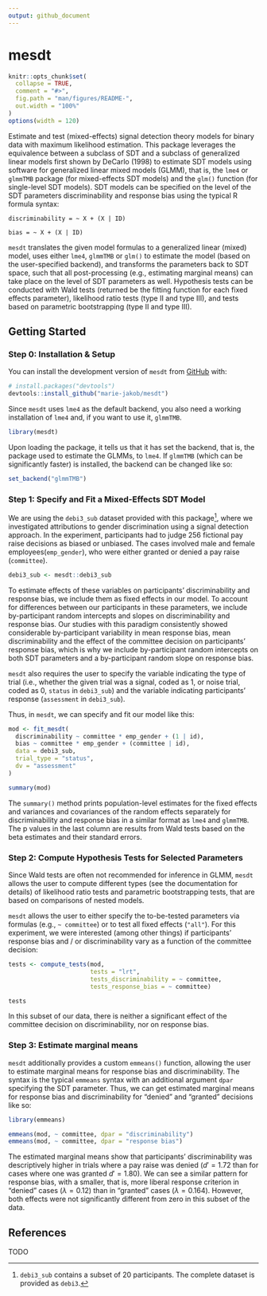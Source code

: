 ```yaml
---
output: github_document
---
```

# mesdt
<!-- README.md is generated from README.Rmd. Please edit that file -->

```r
knitr::opts_chunk$set(
  collapse = TRUE,
  comment = "#>",
  fig.path = "man/figures/README-",
  out.width = "100%"
)
options(width = 120)

```

Estimate and test (mixed-effects) signal detection theory models for
binary data with maximum likelihood estimation. 
This package leverages the equivalence between a subclass of SDT 
and a subclass of generalized linear models first shown by 
DeCarlo (1998) to estimate SDT models using software for 
generalized linear mixed models (GLMM), that is, the `lme4` or
`glmmTMB` package (for mixed-effects SDT models) and the `glm()`
function (for single-level SDT models). 
SDT models can be specified on the level of the SDT 
parameters discriminability and response bias using the typical R formula syntax:

` discriminability = ~ X + (X | ID)`

` bias = ~ X + (X | ID)` 

`mesdt` translates the given model formulas to a generalized linear (mixed) model, uses either `lme4`, `glmmTMB` or `glm()` to estimate the model (based on the user-specified backend), and transforms the parameters back to SDT space, such that all post-processing (e.g., estimating marginal means) can take place on the level of SDT parameters as well. Hypothesis tests can be conducted with Wald tests (returned be the fitting function for each fixed effects parameter), likelihood ratio tests (type II and type III), and tests based on parametric bootstrapping (type II and type III). 

## Getting Started

### Step 0: Installation & Setup

You can install the development version of `mesdt` from [GitHub](https://github.com/) with:

``` r
# install.packages("devtools")
devtools::install_github("marie-jakob/mesdt")
```

Since `mesdt` uses `lme4` as the default backend, you also need a working 
installation of `lme4` and, if you want to use it, `glmmTMB`. 

``` r
library(mesdt)
```

Upon loading the package, it tells us that it has set the backend, that is, the
package used to estimate the GLMMs, to `lme4`. If `glmmTMB` (which can be 
significantly faster) is installed, the backend can be changed like so:

``` r
set_backend("glmmTMB")
```

### Step 1: Specify and Fit a Mixed-Effects SDT Model

We are using the `debi3_sub` dataset provided with this package^[`debi3_sub` 
contains a subset of 20 participants. The complete dataset is provided as 
`debi3`.], where we 
investigated attributions to gender discrimination using a signal detection 
approach. In the experiment, participants had to judge 256 
fictional pay raise decisions as biased or unbiased. The cases involved male 
and female employees(`emp_gender`), who were either granted or denied a pay raise 
(`committee`). 

```r
debi3_sub <- mesdt::debi3_sub

```

To estimate effects of these variables on participants' discriminability and 
response bias, we include them as fixed effects in our model. To account for
differences between our participants in these parameters, we include 
by-participant random intercepts and slopes on discriminability and response bias. 
Our studies with this paradigm consistently showed considerable by-participant
variability in mean response bias, mean discriminability and the effect of the 
committee decision on participants' response bias, which is why we include
by-participant random intercepts on both SDT parameters and a by-participant
random slope on response bias.

`mesdt` also requires the user to specify the variable indicating the type of
trial (i.e., whether the given trial was a signal, coded as 1, or noise trial, 
coded as 0, `status` in `debi3_sub`) and the variable indicating participants' 
response (`assessment` in `debi3_sub`). 

Thus, in `mesdt`, we can specify and fit our model like this:

``` r

mod <- fit_mesdt(
  discriminability ~ committee * emp_gender + (1 | id),
  bias ~ committee * emp_gender + (committee | id),
  data = debi3_sub,
  trial_type = "status",
  dv = "assessment"
)

summary(mod)

```

The `summary()` method prints population-level estimates for the fixed effects 
and variances and covariances of the random effects separately for 
discriminability and response bias in a similar format
as `lme4` and `glmmTMB`. The p values in the last column are results from Wald
tests based on the beta estimates and their standard errors. 

### Step 2: Compute Hypothesis Tests for Selected Parameters

Since Wald tests are often not recommended for inference in GLMM, `mesdt` allows
the user to compute different types (see the documentation for details) 
of likelihood ratio tests and parametric bootstrapping tests, that are based on 
comparisons of nested models. 

`mesdt` allows the user to either specify the to-be-tested parameters via 
formulas (e.g., `~ committee`) or to test all fixed effects (`"all"`). For this
experiment, we were interested (among other things) if participants' response 
bias and / or discriminability vary as a function of the committee decision:


```r
tests <- compute_tests(mod, 
                       tests = "lrt",
                       tests_discriminability = ~ committee,
                       tests_response_bias = ~ committee)

tests

```

In this subset of our data, there is neither a significant effect of the committee 
decision on discriminability, nor on response bias. 


### Step 3: Estimate marginal means

`mesdt` additionally provides a custom `emmeans()` function, allowing the user
to estimate marginal means for response bias and discriminability. The syntax
is the typical `emmeans` syntax with an additional argument `dpar` specifying 
the SDT parameter. 
Thus, we can get estimated marginal means for response bias and discriminability
for "denied" and "granted" decisions like so: 

```r
library(emmeans)

emmeans(mod, ~ committee, dpar = "discriminability")
emmeans(mod, ~ committee, dpar = "response bias")

```

The estimated marginal means show that participants' discriminability was descriptively higher 
in trials where a pay raise was denied ($d' = 1.72$ than for cases where one was 
granted $d' = 1.80$). We can see a similar pattern for response
bias, with a smaller, that is, more liberal response criterion in "denied" cases 
($\lambda = 0.12$) than in "granted" cases ($\lambda = 0.164$). However, 
both effects were not significantly different from zero in this subset of the data. 


## References

TODO
